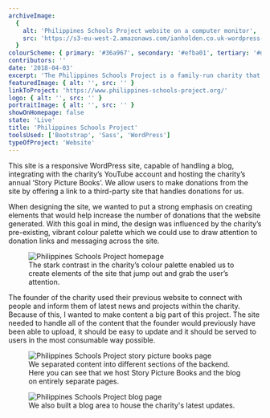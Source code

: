 ```yaml
---
archiveImage:
  {
    alt: 'Philippines Schools Project website on a computer monitor',
    src: 'https://s3-eu-west-2.amazonaws.com/ianholden.co.uk-wordpress-media/wp-content/uploads/2020/04/16161120/112-1127761_imac-pro-pngPhilippines-Schools-Project.png',
  }
colourScheme: { primary: '#36a967', secondary: '#efba01', tertiary: '#d1d1d1' }
contributors: ''
date: '2018-04-03'
excerpt: 'The Philippines Schools Project is a family-run charity that raises money to provide scholarships to children and improve the fabric of two schools in Botao, a village situated approximately 100 miles north of the Philippines’ capital.'
featuredImage: { alt: '', src: '' }
linkToProject: 'https://www.philippines-schools-project.org/'
logo: { alt: '', src: '' }
portraitImage: { alt: '', src: '' }
showOnHomepage: false
state: 'Live'
title: 'Philippines Schools Project'
toolsUsed: ['Bootstrap', 'Sass', 'WordPress']
typeOfProject: 'Website'
---
```


This site is a responsive WordPress site, capable of handling a blog, integrating with the charity’s YouTube account and hosting the charity’s annual ‘Story Picture Books’. We allow users to make donations from the site by offering a link to a third-party site that handles donations for us.

When designing the site, we wanted to put a strong emphasis on creating elements that would help increase the number of donations that the website generated. With this goal in mind, the design was influenced by the charity’s pre-existing, vibrant colour palette which we could use to draw attention to donation links and messaging across the site.

<figure>
  <img
    src="https://s3-eu-west-2.amazonaws.com/ianholden.co.uk-wordpress-media/wp-content/uploads/2020/04/13164813/Screenshot-2020-04-13-at-17.47.58-1024x673.png"
    alt="Philippines Schools Project homepage"
  />
  <figcaption>
    The stark contrast in the charity’s colour palette enabled us to create
    elements of the site that jump out and grab the user’s attention.
  </figcaption>
</figure>

The founder of the charity used their previous website to connect with people and inform them of latest news and projects within the charity. Because of this, I wanted to make content a big part of this project. The site needed to handle all of the content that the founder would previously have been able to upload, it should be easy to update and it should be served to users in the most consumable way possible.

<figure>
  <img
    src="https://s3-eu-west-2.amazonaws.com/ianholden.co.uk-wordpress-media/wp-content/uploads/2020/04/13171009/Screenshot-2020-04-13-at-17.52.25-1024x439.png"
    alt="Philippines Schools Project story picture books page"
  />
  <figcaption>
    We separated content into different sections of the backend. Here you can
    see that we host Story Picture Books and the blog on entirely separate
    pages.
  </figcaption>
</figure>

<figure>
  <img
    src="https://s3-eu-west-2.amazonaws.com/ianholden.co.uk-wordpress-media/wp-content/uploads/2020/04/13171225/Screenshot-2020-04-13-at-17.51.29-1024x471.png"
    alt="Philippines Schools Project blog page"
  />
  <figcaption>
    We also built a blog area to house the charity's latest updates.
  </figcaption>
</figure>
